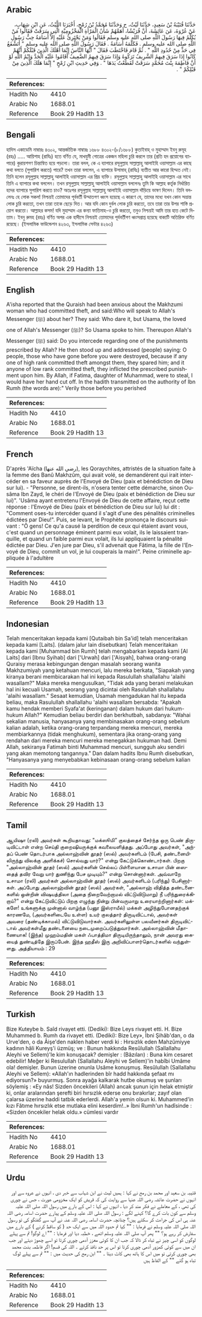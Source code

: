 ## Arabic


<div dir="rtl" lang="ar" style={{fontSize:'larger',backgroundColor:'#f8f9fa',padding:20}}>
حَدَّثَنَا قُتَيْبَةُ بْنُ سَعِيدٍ، حَدَّثَنَا لَيْثٌ، ح وَحَدَّثَنَا مُحَمَّدُ بْنُ رُمْحٍ، أَخْبَرَنَا اللَّيْثُ، عَنِ ابْنِ شِهَابٍ، عَنْ عُرْوَةَ، عَنَ عَائِشَةَ، أَنَّ قُرَيْشًا، أَهَمَّهُمْ شَأْنُ الْمَرْأَةِ الْمَخْزُومِيَّةِ الَّتِي سَرَقَتْ فَقَالُوا مَنْ يُكَلِّمُ فِيهَا رَسُولَ اللَّهِ صلى الله عليه وسلم فَقَالُوا وَمَنْ يَجْتَرِئُ عَلَيْهِ إِلاَّ أُسَامَةُ حِبُّ رَسُولِ اللَّهِ صلى الله عليه وسلم ‏.‏ فَكَلَّمَهُ أُسَامَةُ ‏.‏ فَقَالَ رَسُولُ اللَّهِ صلى الله عليه وسلم ‏"‏ أَتَشْفَعُ فِي حَدٍّ مِنْ حُدُودِ اللَّهِ ‏"‏ ‏.‏ ثُمَّ قَامَ فَاخْتَطَبَ فَقَالَ ‏"‏ أَيُّهَا النَّاسُ إِنَّمَا أَهْلَكَ الَّذِينَ قَبْلَكُمْ أَنَّهُمْ كَانُوا إِذَا سَرَقَ فِيهِمُ الشَّرِيفُ تَرَكُوهُ وَإِذَا سَرَقَ فِيهِمُ الضَّعِيفُ أَقَامُوا عَلَيْهِ الْحَدَّ وَايْمُ اللَّهِ لَوْ أَنَّ فَاطِمَةَ بِنْتَ مُحَمَّدٍ سَرَقَتْ لَقَطَعْتُ يَدَهَا ‏"‏ ‏.‏ وَفِي حَدِيثِ ابْنِ رُمْحٍ ‏"‏ إِنَّمَا هَلَكَ الَّذِينَ مِنْ قَبْلِكُمْ ‏"‏ ‏.‏
</div>
<div style={{backgroundColor:'#f8f9fa',padding:20, marginBottom: 10}}><table> <thead> <tr> <th>References:</th> <th></th> </tr> </thead> <tbody><tr><td>Hadith No</td><td>4410</td></tr><tr><td>Arabic No</td><td>1688.01</td></tr><tr><td>Reference</td><td>Book 29 Hadith 13</td></tr></tbody></table></div>

## Bengali


<div dir="ltr" lang="bn" style={{fontSize:'larger',backgroundColor:'#f8f9fa',padding:20}}>
হাদিস একাডেমি নাম্বারঃ ৪৩০২, আন্তর্জাতিক নাম্বারঃ ১৬৮৮ ৪৩০২-(৮/১৬৮৮) কুতাইবাহ্ ও মুহাম্মাদ ইবনু রুমূহ (রহঃ) ..... আয়িশাহ (রাযিঃ) হতে বর্ণিত যে, মাখযুমী গোত্রের একজন মহিলা চুরি করলে তার (প্রতি হদ প্রয়োগের ব্যাপারে) কুরায়শগণ চিন্তান্বিত হয়ে পড়লো। তারা বলল, কে এ ব্যাপারে রসূলুল্লাহ সাল্লাল্লাহু আলাইহি ওয়াসাল্লাম এর কাছে কথা বলতে (সুপারিশ করতে) পারে? তখন তারা বললেন, এ ব্যাপারে উসামাহ্ (রাযিঃ) ব্যতীত আর কারো হিম্মত নেই। তিনি হলেন রসূলুল্লাহ সাল্লাল্লাহু আলাইহি ওয়াসাল্লাম এর প্রিয় ব্যক্তি। রসূলুল্লাহ সাল্লাল্লাহু আলাইহি ওয়াসাল্লাম এর সাথে তিনি এ ব্যাপারে কথা বললেন। তখন রসূলুল্লাহ সাল্লাল্লাহু আলাইহি ওয়াসাল্লাম বললেনঃ তুমি কি আল্লাহ কর্তৃক নির্ধারিত হদের ব্যাপারে সুপারিশ করতে চাও? অতঃপর রসূলুল্লাহ সাল্লাল্লাহু আলাইহি ওয়াসাল্লাম দাঁড়িয়ে ভাষণ দিলেন। তিনি বললেনঃ হে লোক সকল! নিশ্চয়ই তোমাদের পূর্ববর্তী উম্মাতগণ ধ্বংস হয়েছে এ কারণে যে, তাদের মধ্যে যখন কোন সভ্রান্ত লোক চুরি করতো, তখন তারা তাকে ছেড়ে দিত। আর যদি কোন দুর্বল লোক চুরি করতো, তবে তারা তার উপর শাস্তি প্রয়োগ করতো। আল্লাহর কসম! যদি মুহাম্মাদ এর কন্যা ফাতিমাহ-ও চুরি করতো, তবুও নিশ্চয়ই আমি তার হাত কেটে দিতাম। ইবনু রুমহ (রহঃ) বর্ণিত অপর এক হাদীসে নিশ্চয়ই তোমাদের পূর্ববর্তীগণ ধ্বংসপ্রাপ্ত হয়েছে বাক্যটি অতিরিক্ত বর্ণিত রয়েছে। (ইসলামিক ফাউন্ডেশন ৪২৬৩, ইসলামিক সেন্টার ৪২৬৩)
</div>
<div style={{backgroundColor:'#f8f9fa',padding:20, marginBottom: 10}}><table> <thead> <tr> <th>References:</th> <th></th> </tr> </thead> <tbody><tr><td>Hadith No</td><td>4410</td></tr><tr><td>Arabic No</td><td>1688.01</td></tr><tr><td>Reference</td><td>Book 29 Hadith 13</td></tr></tbody></table></div>

## English


<div dir="ltr" lang="en" style={{fontSize:'larger',backgroundColor:'#f8f9fa',padding:20}}>
A'isha reported that the Quraish had been anxious about the Makhzumi woman who had committed theft, and said:Who will speak to Allah's Messenger (ﷺ) about her? They said: Who dare it, but Usama, the loved one of Allah's Messenger (ﷺ)? So Usama spoke to him. Thereupon Allah's Messenger (ﷺ) said: Do you intercede regarding one of the punishments prescribed by Allah? He then stood up and addressed (people) saying: O people, those who have gone before you were destroyed, because if any one of high rank committed theft amongst them, they spared him; and it anyone of low rank committed theft, they inflicted the prescribed punishment upon him. By Allah, if Fatima, daughter of Muhammad, were to steal, I would have her hand cut off. In the hadith transmitted on the authority of Ibn Rumh (the words are):" Verily those before you perished
</div>
<div style={{backgroundColor:'#f8f9fa',padding:20, marginBottom: 10}}><table> <thead> <tr> <th>References:</th> <th></th> </tr> </thead> <tbody><tr><td>Hadith No</td><td>4410</td></tr><tr><td>Arabic No</td><td>1688.01</td></tr><tr><td>Reference</td><td>Book 29 Hadith 13</td></tr></tbody></table></div>

## French


<div dir="ltr" lang="fr" style={{fontSize:'larger',backgroundColor:'#f8f9fa',padding:20}}>
D'après 'Aïcha (رضي الله عنها), les Qoraychites, attristés de la situation faite à la femme des Banû Makhzûm, qui avait volé, se demandèrent qui irait intercéder en sa faveur auprès de l'Envoyé de Dieu (paix et bénédiction de Dieu sur lui). - "Personne, se dirent-ils, n'osera tenter cette démarche, sinon Ousâma Ibn Zayd, le chéri de l'Envoyé de Dieu (paix et bénédiction de Dieu sur lui)". 'Usâma ayant entretenu l'Envoyé de Dieu de cette affaire, reçut cette réponse : l'Envoyé de Dieu (paix et bénédiction de Dieu sur lui) lui dit : "Comment oses-tu intercéder quand il s'agit d'une des pénalités criminelles édictées par Dieu!". Puis, se levant, le Prophète prononça le discours suivant : "Ô gens! Ce qu'a causé la perdition de ceux qui étaient avant vous, c'est quand un personnage éminent parmi eux volait, ils le laissaient tranquille, et quand un faible parmi eux volait, ils lui appliquaient la pénalité édictée par Dieu. J'en jure par Dieu, s'il advenait que Fâtima, la fille de l'Envoyé de Dieu, commît un vol, je lui couperais la main!". Peine criminelle appliquée à l'adultère
</div>
<div style={{backgroundColor:'#f8f9fa',padding:20, marginBottom: 10}}><table> <thead> <tr> <th>References:</th> <th></th> </tr> </thead> <tbody><tr><td>Hadith No</td><td>4410</td></tr><tr><td>Arabic No</td><td>1688.01</td></tr><tr><td>Reference</td><td>Book 29 Hadith 13</td></tr></tbody></table></div>

## Indonesian


<div dir="ltr" lang="id" style={{fontSize:'larger',backgroundColor:'#f8f9fa',padding:20}}>
Telah menceritakan kepada kami [Qutaibah bin Sa'id] telah menceritakan kepada kami [Laits]. (dalam jalur lain disebutkan) Telah menceritakan kepada kami [Muhammad bin Rumh] telah mengabarkan kepada kami [Al Laits] dari [Ibnu Syihab] dari ['Urwah] dari ['Aisyah], bahwa orang-orang Quraisy merasa kebingungan dengan masalah seorang wanita Makhzumiyah yang ketahuan mencuri, lalu mereka berkata, "Siapakah yang kiranya berani membicarakan hal ini kepada Rasulullah shallallahu 'alaihi wasallam?" Maka mereka mengusulkan, "Tidak ada yang berani melakukan hal ini kecuali Usamah, seorang yang dicintai oleh Rasulullah shallallahu 'alaihi wasallam." Sesaat kemudian, Usamah mengadukan hal itu kepada beliau, maka Rasulullah shallallahu 'alaihi wasallam bersabda: "Apakah kamu hendak memberi Syafa'at (keringanan) dalam hukum dari hukum-hukum Allah?" Kemudian beliau berdiri dan berkhutbah, sabdanya: "Wahai sekalian manusia, hanyasanya yang membinasakan orang-orang sebelum kalian adalah, ketika orang-orang terpandang mereka mencuri, mereka membiarkannya (tidak menghukum), sementara jika orang-orang yang rendahan dari mereka mencuri mereka menegakkan hukuman had. Demi Allah, sekiranya Fatimah binti Muhammad mencuri, sungguh aku sendiri yang akan memotong tangannya." Dan dalam hadits Ibnu Rumh disebutkan, "Hanyasanya yang menyebabkan kebinasaan orang-orang sebelum kalian
</div>
<div style={{backgroundColor:'#f8f9fa',padding:20, marginBottom: 10}}><table> <thead> <tr> <th>References:</th> <th></th> </tr> </thead> <tbody><tr><td>Hadith No</td><td>4410</td></tr><tr><td>Arabic No</td><td>1688.01</td></tr><tr><td>Reference</td><td>Book 29 Hadith 13</td></tr></tbody></table></div>

## Tamil


<div dir="ltr" lang="ta" style={{fontSize:'larger',backgroundColor:'#f8f9fa',padding:20}}>
ஆயிஷா (ரலி) அவர்கள் கூறியதாவது: "மக்ஸூமி” குலத்தைச் சேர்ந்த ஒரு பெண் திருடிவிட்டாள் என்ற செய்தி குறைஷியருக்குக் கவலையளித்தது. அப்போது அவர்கள், "அந்தப் பெண் தொடர்பாக அல்லாஹ்வின் தூதர் (ஸல்) அவர்களிடம் (பேசி, தண்டனையிலிருந்து விலக்கு அளிக்கச்) சொல்வது யார்?" என்று கேட்டுக்கொண்டார்கள். பிறகு "அல்லாஹ்வின் தூதர் (ஸல்) அவர்களின் செல்லப் பிள்ளையான உசாமா பின் ஸைதைத் தவிர வேறு யார் துணிந்து பேச முடியும்?" என்று சொன்னார்கள். அவ்வாறே உசாமா (ரலி) அவர்கள் அல்லாஹ்வின் தூதர் (ஸல்) அவர்களிடம் (பரிந்து) பேசினார்கள். அப்போது அல்லாஹ்வின் தூதர் (ஸல்) அவர்கள், "அல்லாஹ் விதித்த தண்டனைகளில் ஒன்றின் விஷயத்திலா (அதை நிறைவேற்றாமல் விட்டுவிடுமாறு) நீ பரிந்துரைக்கிறாய்?" என்று கேட்டுவிட்டுப் பிறகு எழுந்து நின்று பின்வருமாறு உரையாற்றினார்கள்: மக்களே! உங்களுக்கு முன்னால் வாழ்ந்த (பனூ இஸ்ராயீல்) மக்கள் அழிந்துபோனதற்குக் காரணமே, (அவர்களிடையே உள்ள) உயர் குலத்தார் திருடிவிட்டால், அவர்கள் அவரை (தண்டிக்காமல்) விட்டுவிடுவார்கள். அவர்களிலுள்ள பலவீனர்கள் திருடிவிட்டால் அவர்கள்மீது தண்டனையை நடைமுறைப்படுத்துவார்கள். அல்லாஹ்வின் மீதாணையாக! (இந்த) முஹம்மதின் மகள் ஃபாத்திமா திருடியிருந்தாலும், நான் அவரது கையைத் துண்டித்தே இருப்பேன். இந்த ஹதீஸ் இரு அறிவிப்பாளர்தொடர்களில் வந்துள்ளது. அத்தியாயம் : 29
</div>
<div style={{backgroundColor:'#f8f9fa',padding:20, marginBottom: 10}}><table> <thead> <tr> <th>References:</th> <th></th> </tr> </thead> <tbody><tr><td>Hadith No</td><td>4410</td></tr><tr><td>Arabic No</td><td>1688.01</td></tr><tr><td>Reference</td><td>Book 29 Hadith 13</td></tr></tbody></table></div>

## Turkish


<div dir="ltr" lang="tr" style={{fontSize:'larger',backgroundColor:'#f8f9fa',padding:20}}>
Bize Kuteybe b. Saîd rivayet etti. (Dediki): Bize Leys rivayet etti. H. Bize Muhammed b. Rumh da rivayet etti. (Dediki): Bize Ley», İbni Şihâb'dan, o da Urve'den, o da Âişe'den naklen haber verdi ki : Hırsızlık eden Mahzûmiyye kadının hâli Kureyş'i üzmüş; ve : Bunun hakkında Resûlullah (Sallallahu Aleyhi ve Sellem)'le kim konuşacak? demişler : (Bâzıları) : Buna kim cesaret edebilir! Meğer ki Resulullah (Sallallahu Aleyhi ve Sellem)'in habîbi Umâme ola! demişler. Bunun üzerine onunla Usâme konuşmuş. Resûlullah (Sallallahu Aleyhi ve Sellem): «Allah'ın hadlerinden bîr hadd hakkında şefaat mı ediyorsun?» buyurmuş. Sonra ayağa kalkarak hutbe okumuş ve şunları söylemiş : «Ey nâs! Sizden öncekileri (Allah) ancak şunun için helak etmiştir ki, onlar aralarından şerefti biri hırsızlık ederse onu bırakırlar; zayıf olan çalarsa üzerine haddi tatbik ederlerdi. Allah'a yemin olsun ki. Muhammed'in kızı Fâtıme hırsızlık etse mutlaka elini keserdim!..» İbni Rumh'un hadîsinde : «Sizden öncekiler helak oldu.» cümlesi vardır
</div>
<div style={{backgroundColor:'#f8f9fa',padding:20, marginBottom: 10}}><table> <thead> <tr> <th>References:</th> <th></th> </tr> </thead> <tbody><tr><td>Hadith No</td><td>4410</td></tr><tr><td>Arabic No</td><td>1688.01</td></tr><tr><td>Reference</td><td>Book 29 Hadith 13</td></tr></tbody></table></div>

## Urdu


<div dir="rtl" lang="ur" style={{fontSize:'larger',backgroundColor:'#f8f9fa',padding:20}}>
قتیبہ بن سعید اور محمد بن رمح نے کہا : ہمیں لیث نے ابن شہاب سے خبر دی ، انہوں نے عروہ سے اور انہوں نے حضرت عائشہ رضی اللہ عنہا سے روایت کی کہ قریش کو ایک مخزومی عورت ، جس نے چوری کی تھی ، کے معاملے نے فکر مند کر دیا ، انہوں نے کہا : اس کے بارے میں رسول اللہ صلی اللہ علیہ وسلم سے کون بات کرے گا؟ کہنے لگے : رسول اللہ صلی اللہ علیہ وسلم کے پیارے حضرت اسامہ رضی اللہ عنہ ہی اس کی جراءت کر سکتے ہیں؟ چنانچہ حضرت اسامہ رضی اللہ عنہ نے آپ سے گفتگو کی تو رسول اللہ صلی اللہ علیہ وسلم نے فرمایا : "" کیا تم حدود اللہ میں سے ایک حد ( کو ساقط کرنے ) کے بارے میں سفارش کر رہے ہو؟ "" پھر آپ صلی اللہ علیہ وسلم اٹھے ، خطبہ دیا اور فرمایا : "" اے لوگو! تم سے پہلے لوگوں کو اسی چیز نے تباہ کر ڈالا کہ جب ان کا کوئی معزز آدمی چوری کرتا تو اسے چھوڑ دیتے اور جب ان میں سے کوئی کمزور آدمی چوری کرتا تو اس پر حد نافذ کرتے ۔ اللہ کی قسم! اگر فاطمہ بنت محمد بھی چوری کرتی تو میں اس کا ہاتھ بھی کاٹ دیتا ۔ "" ابن رمح کی حدیث میں : "" تم سے پہلے لوگ تباہ ہو گئے "" کے الفاظ ہیں
</div>
<div style={{backgroundColor:'#f8f9fa',padding:20, marginBottom: 10}}><table> <thead> <tr> <th>References:</th> <th></th> </tr> </thead> <tbody><tr><td>Hadith No</td><td>4410</td></tr><tr><td>Arabic No</td><td>1688.01</td></tr><tr><td>Reference</td><td>Book 29 Hadith 13</td></tr></tbody></table></div>